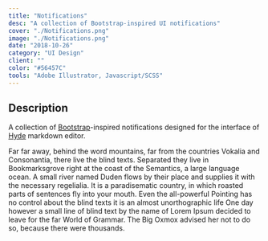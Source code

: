 ```yaml
---
title: "Notifications"
desc: "A collection of Bootstrap-inspired UI notifications"
cover: "./Notifications.png"
image: "./Notifications.png"
date: "2018-10-26"
category: "UI Design"
client: ""
color: "#56457C"
tools: "Adobe Illustrator, Javascript/SCSS"
---
```


## Description

A collection of [Bootstrap](https://getbootstrap.com/)-inspired notifications designed for the interface of [Hyde](http://brettstevenson.io/Hyde/) markdown editor.

Far far away, behind the word mountains, far from the countries Vokalia and Consonantia, there live the blind texts. Separated they live in Bookmarksgrove right at the coast of the Semantics, a large language ocean. A small river named Duden flows by their place and supplies it with the necessary regelialia. It is a paradisematic country, in which roasted parts of sentences fly into your mouth. Even the all-powerful Pointing has no control about the blind texts it is an almost unorthographic life One day however a small line of blind text by the name of Lorem Ipsum decided to leave for the far World of Grammar. The Big Oxmox advised her not to do so, because there were thousands.
